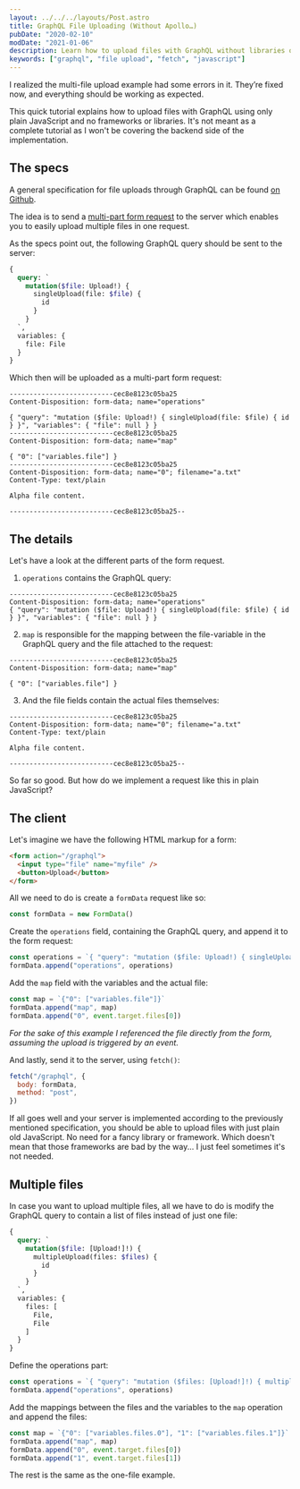 ```yaml
---
layout: ../../../layouts/Post.astro
title: GraphQL File Uploading (Without Apollo…)
pubDate: "2020-02-10"
modDate: "2021-01-06"
description: Learn how to upload files with GraphQL without libraries or frameworks like Apollo.
keywords: ["graphql", "file upload", "fetch", "javascript"]
---
```



<Info title="Update January 6, 2021">
    I realized the multi-file upload example had some errors in it. They’re fixed now, and everything should be working as expected.
</Info>

This quick tutorial explains how to upload files with GraphQL using only plain JavaScript and no frameworks or libraries. It's not meant as a complete tutorial as I won't be covering the backend side of the implementation.

## The specs

A general specification for file uploads through GraphQL can be found [on Github](https://github.com/jaydenseric/graphql-multipart-request-spec).

The idea is to send a [multi-part form request](https://developer.mozilla.org/en-US/docs/Web/API/FormData) to the server which enables you to easily upload multiple files in one request.

As the specs point out, the following GraphQL query should be sent to the server:

```graphql
{
  query: `
    mutation($file: Upload!) {
      singleUpload(file: $file) {
        id
      }
    }
  `,
  variables: {
    file: File
  }
}
```

Which then will be uploaded as a multi-part form request:

```
--------------------------cec8e8123c05ba25
Content-Disposition: form-data; name="operations"

{ "query": "mutation ($file: Upload!) { singleUpload(file: $file) { id } }", "variables": { "file": null } }
--------------------------cec8e8123c05ba25
Content-Disposition: form-data; name="map"

{ "0": ["variables.file"] }
--------------------------cec8e8123c05ba25
Content-Disposition: form-data; name="0"; filename="a.txt"
Content-Type: text/plain

Alpha file content.

--------------------------cec8e8123c05ba25--
```

## The details

Let's have a look at the different parts of the form request.

1. `operations` contains the GraphQL query:

```
--------------------------cec8e8123c05ba25
Content-Disposition: form-data; name="operations"
{ "query": "mutation ($file: Upload!) { singleUpload(file: $file) { id } }", "variables": { "file": null } }
```

2. `map` is responsible for the mapping between the file-variable in the GraphQL query and the file attached to the request:

```
--------------------------cec8e8123c05ba25
Content-Disposition: form-data; name="map"

{ "0": ["variables.file"] }
```

3. And the file fields contain the actual files themselves:

```
--------------------------cec8e8123c05ba25
Content-Disposition: form-data; name="0"; filename="a.txt"
Content-Type: text/plain

Alpha file content.

--------------------------cec8e8123c05ba25--
```

So far so good. But how do we implement a request like this in plain JavaScript?

## The client

Let's imagine we have the following HTML markup for a form:

```html
<form action="/graphql">
  <input type="file" name="myfile" />
  <button>Upload</button>
</form>
```

All we need to do is create a `formData` request like so:

```javascript
const formData = new FormData()
```

Create the `operations` field, containing the GraphQL query, and append it to the form request:

```javascript
const operations = `{ "query": "mutation ($file: Upload!) { singleUpload(file: $file) { id } }", "variables": { "file": null } }`
formData.append("operations", operations)
```

Add the `map` field with the variables and the actual file:

```javascript
const map = `{"0": ["variables.file"]}`
formData.append("map", map)
formData.append("0", event.target.files[0])
```

_For the sake of this example I referenced the file directly from the form, assuming the upload is triggered by an event._

And lastly, send it to the server, using `fetch()`:

```javascript
fetch("/graphql", {
  body: formData,
  method: "post",
})
```

If all goes well and your server is implemented according to the previously mentioned specification, you should be able to upload files with just plain old JavaScript. No need for a fancy library or framework. Which doesn't mean that those frameworks are bad by the way... I just feel sometimes it's not needed.

## Multiple files

In case you want to upload multiple files, all we have to do is modify the GraphQL query to contain a list of files instead of just one file:

```graphql
{
  query: `
    mutation($file: [Upload!]!) {
      multipleUpload(files: $files) {
        id
      }
    }
  `,
  variables: {
    files: [
      File,
      File
    ]
  }
}
```

Define the operations part:
```javascript
const operations = `{ "query": "mutation ($files: [Upload!]!) { multipleUpload(files: $files) { id } }", "variables": { "files": [null, null] } }`
formData.append("operations", operations)
```

Add the mappings between the files and the variables to the `map` operation and append the files:

```javascript
const map = `{"0": ["variables.files.0"], "1": ["variables.files.1"]}`
formData.append("map", map)
formData.append("0", event.target.files[0])
formData.append("1", event.target.files[1])
```

The rest is the same as the one-file example.
